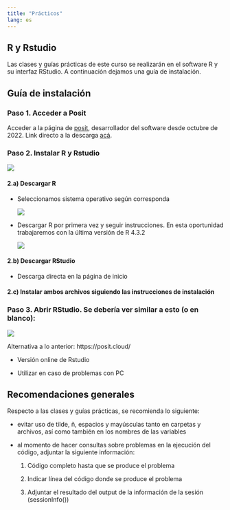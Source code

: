 ```yaml
---
title: "Prácticos"
lang: es
---
```


## R y Rstudio

Las clases y guías prácticas de este curso se realizarán en el software R y su interfaz RStudio. A continuación dejamos una guía de instalación.

## Guía de instalación

### Paso 1. Acceder a Posit

Acceder a la página de [posit](https://posit.co/), desarrollador del software desde octubre de 2022. Link directo a la descarga [acá](https://posit.co/download/rstudio-desktop/).

### Paso 2. Instalar R y Rstudio

![](images/installR1.png)

#### 2.a) Descargar R
    
- Seleccionamos sistema operativo según corresponda
    
  ![](images/installR2.png)
    
- Descargar R por primera vez y seguir instrucciones. En esta oportunidad trabajaremos con la última versión de R 4.3.2
  
  ![](images/installR3.png)

####  2.b) Descargar RStudio
    
  - Descarga directa en la página de inicio
    
#### 2.c) Instalar ambos archivos siguiendo las instrucciones de instalación

### Paso 3. Abrir RStudio. Se debería ver similar a esto (o en blanco):

![](images/installR4.png)

::: callout-note

Alternativa a lo anterior: https://posit.cloud/

- Versión online de Rstudio

- Utilizar en caso de problemas con PC

:::

## Recomendaciones generales

Respecto a las clases y guías prácticas, se recomienda lo siguiente:

- evitar uso de tilde, ñ, espacios y mayúsculas tanto en carpetas y archivos, así como también en los nombres de las variables

- al momento de hacer consultas sobre problemas en la ejecución del código, adjuntar la siguiente información:

  1. Código completo hasta que se produce el problema

  2. Indicar línea del código donde se produce el problema

  3. Adjuntar el resultado del output de la información de la sesión (sessionInfo())
